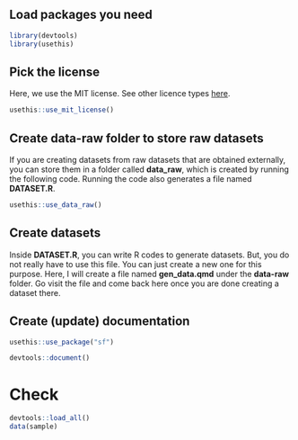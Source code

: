 ## Load packages you need

```r
library(devtools)
library(usethis)
```

## Pick the license

Here, we use the MIT license. See other licence types [here](https://usethis.r-lib.org/reference/licenses.html).

```r
usethis::use_mit_license()
```

## Create data-raw folder to store raw datasets 

If you are creating datasets from raw datasets that are obtained externally, you can store them in a folder called **data_raw**, which is created by running the following code. Running the code also generates a file named **DATASET.R**.

```r
usethis::use_data_raw()
```

## Create datasets

Inside **DATASET.R**, you can write R codes to generate datasets. But, you do not really have to use this file. You can just create a new one for this purpose. Here, I will create a file named **gen_data.qmd** under the **data-raw** folder. Go visit the file and come back here once you are done creating a dataset there.

## Create (update) documentation

```r
usethis::use_package("sf")
```

```r
devtools::document()
```
# Check

```r
devtools::load_all()
data(sample)
```
